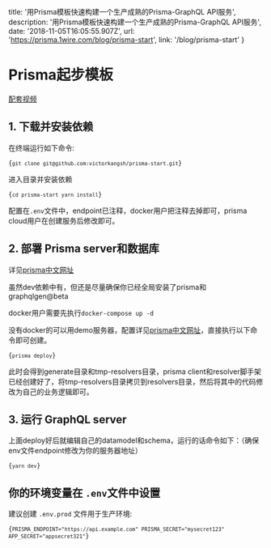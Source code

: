 
  title: '用Prisma模板快速构建一个生产成熟的Prisma-GraphQL API服务',
  description: '用Prisma模板快速构建一个生产成熟的Prisma-GraphQL API服务',
  date: '2018-11-05T16:05:55.907Z',
  url: 'https://prisma.1wire.com/blog/prisma-start',
  link: '/blog/prisma-start'
}


# Prisma起步模板

[配套视频](https://www.bilibili.com/video/av35372612/)

## 1. 下载并安装依赖

在终端运行如下命令:

<Code>{`
git clone git@github.com:victorkangsh/prisma-start.git
`}</Code>

进入目录并安装依赖

<Code>{`
cd prisma-start
yarn install
`}</Code>

配置在`.env`文件中，endpoint已注释，docker用户把注释去掉即可，prisma cloud用户在创建服务后修改即可。

## 2. 部署 Prisma server和数据库

详见[prisma中文网址](https://prisma.1wire.com)

虽然dev依赖中有，但还是尽量确保你已经全局安装了prisma和graphqlgen@beta

docker用户需要先执行`docker-compose up -d`

没有docker的可以用demo服务器，配置详见[prisma中文网址](https://prisma.1wire.com)，直接执行以下命令即可创建。

<Code>{`
prisma deploy
`}</Code>

此时会得到generate目录和tmp-resolvers目录，prisma client和resolver脚手架已经创建好了，将tmp-resolvers目录拷贝到resolvers目录，然后将其中的代码修改为自己的业务逻辑即可。

## 3. 运行 GraphQL server

上面deploy好后就编辑自己的datamodel和schema，运行的话命令如下：（确保env文件endpoint修改为你的服务器地址）

<Code>{`
yarn dev
`}</Code>

## 你的环境变量在 `.env`文件中设置

建议创建 `.env.prod` 文件用于生产环境:

<Code>{`
PRISMA_ENDPOINT="https://api.example.com"
PRISMA_SECRET="mysecret123"
APP_SECRET="appsecret321"
`}</Code>